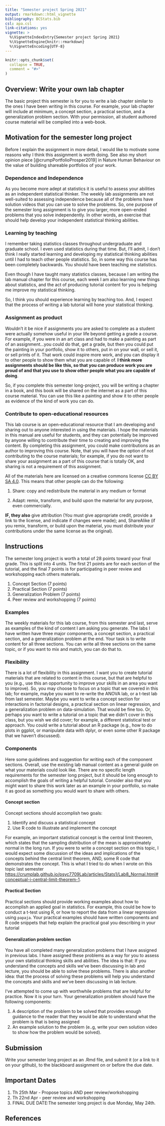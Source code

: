 ```yaml
---
title: "Semester project Spring 2021"
output: rmarkdown::html_vignette
bibliography: BCStats.bib
csl: apa.csl
link-citations: yes
vignette: >
  %\VignetteIndexEntry{Semester project Spring 2021}
  %\VignetteEngine{knitr::rmarkdown}
  %\VignetteEncoding{UTF-8}
---
```


```r
knitr::opts_chunk$set(
  collapse = TRUE,
  comment = "#>"
)
```
 
## Overview: Write your own lab chapter 

The basic project this semester is for you to write a lab chapter similar to the ones I have been writing in this course. For example, your lab chapter will include at minimum, a concept section, a practical section, and a generalization problem section. With your permission, all student authored course material will be compiled into a web-book.
 
## Motivation for the semester long project

Before I explain the assignment in more detail, I would like to motivate some reasons why I think this assignment is worth doing. See also my short opinion piece [@crumpPortfolioProsper2019] in Nature Human Behaviour on the value of building shareable portfolios of your work.

### Dependence and Independence

As you become more adept at statistics it is useful to assess your abilities as an independent statistical thinker. The weekly lab assignments are not well-suited to assessing independence because all of the problems have solution videos that you can use to solve the problems. So, one purpose of the semester long assignment is to give you larger, more open-ended problems that you solve independently. In other words, an exercise that should help develop your independent statistical thinking abilities.

### Learning by teaching

I remember taking statistics classes throughout undergraduate and graduate school. I even used statistics during that time. But, I'll admit, I don't think I really started learning and developing my statistical thinking abilities until I had to teach other people statistics. So, in some way this course has been completely backwards. You should have been teaching me statistics. 

Even though I have taught many statistics classes, because I am writing the lab manual chapter for this course, each week I am also learning new things about statistics, and the act of producing tutorial content for you is helping me improve my statistical thinking.

So, I think you should experience learning by teaching too. And, I expect that the process of writing a lab tutorial will  hone your statistical thinking.

### Assignment as product

Wouldn't it be nice if assignments you are asked to complete as a student were actually somehow useful in your life beyond getting a grade a course. For example, if you were in an art class and had to make a painting as part of an assignment...you could do that, get a grade, but then you could put the painting in your portfolio, show it to others, put in on your wall, or sell it, or sell prints of it. That work could inspire more work, and you can display it to other people to show them what you are capable of. **I think more assignments should be like this, so that you can produce work you are proud of and that you use to show other people what you are capable of doing**.

So, if you complete this semester long-project, you will be writing a chapter in a book, and this book will be shared on the internet as a part of this course material. You can use this like a painting and show it to other people as evidence of the kind of work you can do.

### Contribute to open-educational resources

This lab course is an open-educational resource that I am developing and sharing out to anyone interested in using the materials. I hope the materials in this manual are useful for students, and they can potentially be improved by anyone willing to contribute their time to creating and improving the content. By completing this assignment, you could make contributions as an author to improving this course. Note, that you will have the option of not contributing to the course materials; for example, if you do not want to share your assignment as a part of this course that is totally OK, and sharing is not a requirement of this assignment.

All of the materials here are licensed on a creative commons license [CC BY SA 4.0](https://creativecommons.org/licenses/by-sa/4.0/). This means that other people can do the following:

1. Share: copy and redistribute the material in any medium or format

2. Adapt: remix, transform, and build upon the material
for any purpose, even commercially.

**IF, they also** give attribution (You must give appropriate credit, provide a link to the license, and indicate if changes were made); and, ShareAlike (if you remix, transform, or build upon the material, you must distribute your contributions under the same license as the original).

## Instructions

The semester long project is worth a total of 28 points toward your final grade. This is split into 4 units. The first 21 points are for each section of the tutorial, and the final 7 points is for participating in peer review and workshopping each others materials.

1. Concept Section (7 points)
2. Practical Section (7 points)
3. Generalization Problem (7 points)
4. Peer review and workshopping (7 points)

### Examples

The weekly materials for this lab course, from this semester and last, serve as examples of the kind of content I am asking you generate. The labs I have written have three major components, a concept section, a practical section, and a generalization problem at the end. Your task is to write content for all three sections. You can write all three sections on the same topic, or if you want to mix and match, you can do that to.

### Flexibility

There is a lot of flexibility in this assignment. I want you to create tutorial materials that are related to content in this course, but that are helpful to you (e.g., use this an opportunity to improve your skills in an area you want to improve). So, you may choose to focus on a topic that we covered in this lab; for example, maybe you want to re-write the ANOVA lab, or a t-test lab from last semester. Maybe you want to write a concept section for interactions in factorial designs, a practical section on linear regression, and a generalization problem on data-simulation. That would be fine too. Or, perhaps you want to write a tutorial on a topic that we didn't cover in this class, but you wish we did cover; for example, a different statistical test or approach. You could write a tutorial about an R package (e.g., how to do plots in ggplot, or manipulate data with dplyr, or even some other R package that we haven't discussed).

### Components

Here some guidelines and suggestion for writing each of the component sections. Overall, use the existing lab manual content as a general guide on what your materials could look like. There are no specific length requirements for the semester long project, but it should be long enough to accomplish the goals of writing a helpful tutorial. Consider also that you might want to share this work later as an example in your portfolio, so make it as good as something you would want to share with others.

#### Concept section

Concept sections should accomplish two goals:

1. Identify and discuss a statistical concept
2. Use R code to illustrate and implement the concept

For example, an important statistical concept is the central limit theorem, which states that the sampling distribution of the mean is approximately normal in the long run. If you were to write a concept section on this topic, I would expect some discussion of the ideas and implications of the concepts behind the central limit theorem, AND, some R code that demonstrates the concept. This is what I tried to do when I wrote on this topic last semester [https://crumplab.github.io/psyc7709Lab/articles/Stats1/Lab8_Normal.html#conceptual-i-central-limit-theorem-1](https://crumplab.github.io/psyc7709Lab/articles/Stats1/Lab8_Normal.html#conceptual-i-central-limit-theorem-1).

#### Practical Section

Practical sections should provide working examples about how to accomplish an applied goal in statistics. For example, this could be how to conduct a t-test using R, or how to report the data from a linear regression using `papaja`. Your practical examples should have written components and R code snippets that help explain the practical goal you describing in your tutorial

#### Generalization problem section

You have all completed many generalization problems that I have assigned in previous labs. I have assigned these problems as a way for you to assess your own statistical thinking skills and abilities. The idea is that: If you understand the concepts and skills we've been discussing in lab and lecture, you should be able to solve these problems. There is also another idea: that the process of solving these problems will help you understand the concepts and skills and we've been discussing in lab lecture. 

I've attempted to come up with worthwhile problems that are helpful for practice. Now it is your turn. Your generalization problem should have the following components:

1. A description of the problem to be solved that provides enough guidance to the reader that they would be able to understand what the problem is that is being assigned
2. An example solution to the problem (e..g, write your own solution video to show how the problem would be solved).

## Submission

Write your semester long project as an .Rmd file, and submit it (or a link to it on your github), to the blackboard assignment on or before the due date.

## Important Dates

1. Th 25th Mar - Propose topics AND peer review/workshopping
2. Th 22nd Apr - peer review and workshopping	
3. FINAL DUE DATE:The semester long project is due Monday, May 24th. 
 
## References
